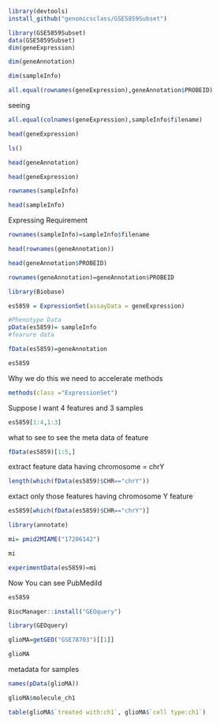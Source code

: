 
```{r,eval=false}
library(devtools)
install_github("genomicsclass/GSE5859Subset")
```

```{r}
library(GSE5859Subset)
data(GSE5859Subset)
dim(geneExpression)
```

```{r}
dim(geneAnnotation)
```

```{r}
dim(sampleInfo)
```

```{r}
all.equal(rownames(geneExpression),geneAnnotation$PROBEID)
```
seeing 

```{r}
all.equal(colnames(geneExpression),sampleInfo$filename)

```

```{r}
head(geneExpression)
```

```{r}
ls()
```



```{r}
head(geneAnnotation)
```

```{r}
head(geneExpression)
```

```{r}
rownames(sampleInfo)
```

```{r}
head(sampleInfo)
```
Expressing Requirement
```{r}
rownames(sampleInfo)=sampleInfo$filename
```



```{r}
head(rownames(geneAnnotation))
```

```{r}
head(geneAnnotation$PROBEID)
```

```{r}
rownames(geneAnnotation)=geneAnnotation$PROBEID
```


```{r}

library(Biobase)

```

```{r}
es5859 = ExpressionSet(assayData = geneExpression)
```

```{r}

#Phenotype Data
pData(es5859)= sampleInfo
#fearure data

fData(es5859)=geneAnnotation
```


```{r}
es5859
```
Why we do this we need to accelerate methods

```{r}
methods(class ="ExpressionSet")
```
Suppose I want 4 features and 3 samples


```{r}
es5859[1:4,1:3]
```

what to see to see the meta data of feature


```{r}
fData(es5859)[1:5,]
```
extract feature data having chromosome  = chrY

```{r}
length(which(fData(es5859)$CHR=="chrY"))
```
extact only those features having chromosome Y feature


```{r}

es5859[which(fData(es5859)$CHR=="chrY")]


```



```{r}
library(annotate)
```
```{r}

mi= pmid2MIAME("17206142")

```

```{r}
mi
```

```{r}
experimentData(es5859)=mi
```


Now You can see PubMediId
```{r}
es5859
```


```{r}
BiocManager::install("GEOquery")
```

```{r}
library(GEOquery)
```

```{r}
glioMA=getGEO("GSE78703")[[1]]
```

```{r}
glioMA
```


metadata for samples
```{r}
names(pData(glioMA))
```
```{r}
glioMA$molecule_ch1
```

```{r}
table(glioMA$`treated with:ch1`, glioMA$`cell type:ch1`)
```

